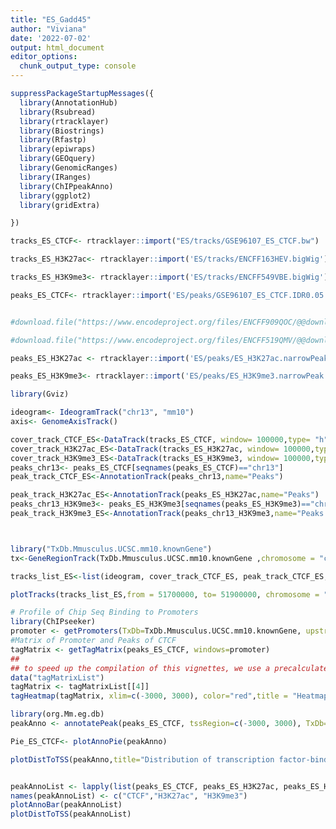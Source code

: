 ```yaml
---
title: "ES_Gadd45"
author: "Viviana"
date: '2022-07-02'
output: html_document
editor_options: 
  chunk_output_type: console
---
```




```r
suppressPackageStartupMessages({
  library(AnnotationHub)
  library(Rsubread)
  library(rtracklayer)
  library(Biostrings)
  library(Rfastp)
  library(epiwraps)
  library(GEOquery)
  library(GenomicRanges)
  library(IRanges)
  library(ChIPpeakAnno)
  library(ggplot2)
  library(gridExtra)

})

```


```r

tracks_ES_CTCF<- rtracklayer::import("ES/tracks/GSE96107_ES_CTCF.bw")

tracks_ES_H3K27ac<- rtracklayer::import('ES/tracks/ENCFF163HEV.bigWig')

tracks_ES_H3K9me3<- rtracklayer::import('ES/tracks/ENCFF549VBE.bigWig')

peaks_ES_CTCF<- rtracklayer::import('ES/peaks/GSE96107_ES_CTCF.IDR0.05.filt.narrowPeak')


#download.file("https://www.encodeproject.org/files/ENCFF909QOC/@@download/ENCFF909QOC.bed.gz" , dest="ES/peaks/ES_H3K9me3.narrowPeak")

#download.file("https://www.encodeproject.org/files/ENCFF519QMV/@@download/ENCFF519QMV.bed.gz" , dest="ES/peaks/ES_H3K27ac.narrowPeak")

peaks_ES_H3K27ac <- rtracklayer::import('ES/peaks/ES_H3K27ac.narrowPeak')

peaks_ES_H3K9me3<- rtracklayer::import('ES/peaks/ES_H3K9me3.narrowPeak')

```



```r
library(Gviz)

ideogram<- IdeogramTrack("chr13", "mm10")
axis<- GenomeAxisTrack()

cover_track_CTCF_ES<-DataTrack(tracks_ES_CTCF, window= 100000,type= "h", name="CTCF", col="blue",ylim = c(0,10))
cover_track_H3K27ac_ES<-DataTrack(tracks_ES_H3K27ac, window= 100000,type= "h", name="H3K27ac", col="purple", ylim = c(0,10))
cover_track_H3K9me3_ES<-DataTrack(tracks_ES_H3K9me3, window= 100000,type= "h", name="H3K9me3", col="pink", ylim = c(0,10) )
peaks_chr13<- peaks_ES_CTCF[seqnames(peaks_ES_CTCF)=="chr13"]
peak_track_CTCF_ES<-AnnotationTrack(peaks_chr13,name="Peaks")

peak_track_H3K27ac_ES<-AnnotationTrack(peaks_ES_H3K27ac,name="Peaks")
peaks_chr13_H3K9me3<- peaks_ES_H3K9me3[seqnames(peaks_ES_H3K9me3)=="chr13"]
peak_track_H3K9me3_ES<-AnnotationTrack(peaks_chr13_H3K9me3,name="Peaks H3K9me3")



library("TxDb.Mmusculus.UCSC.mm10.knownGene")
tx<-GeneRegionTrack(TxDb.Mmusculus.UCSC.mm10.knownGene ,chromosome = "chr13",start  = 51700000, end= 51900000, name="Genes")

tracks_list_ES<-list(ideogram, cover_track_CTCF_ES, peak_track_CTCF_ES, cover_track_H3K27ac_ES, peak_track_H3K27ac_ES, cover_track_H3K9me3_ES, peak_track_H3K9me3_ES, tx, axis)
```


```r
plotTracks(tracks_list_ES,from = 51700000, to= 51900000, chromosome = "chr13",main= "ChipSeq around Gadd45y in Neuronal Progenitor Cells", cex.main=1.5)
```


```r
# Profile of Chip Seq Binding to Promoters 
library(ChIPseeker)
promoter <- getPromoters(TxDb=TxDb.Mmusculus.UCSC.mm10.knownGene, upstream=3000, downstream=3000)
#Matrix of Promoter and Peaks of CTCF 
tagMatrix <- getTagMatrix(peaks_ES_CTCF, windows=promoter)
##
## to speed up the compilation of this vignettes, we use a precalculated tagMatrix
data("tagMatrixList")
tagMatrix <- tagMatrixList[[4]]
tagHeatmap(tagMatrix, xlim=c(-3000, 3000), color="red",title = "Heatmap of ChIP CTCF peaks binding to TSS regions")

library(org.Mm.eg.db)
peakAnno <- annotatePeak(peaks_ES_CTCF, tssRegion=c(-3000, 3000), TxDb= TxDb.Mmusculus.UCSC.mm10.knownGene , annoDb="org.Mm.eg.db")

Pie_ES_CTCF<- plotAnnoPie(peakAnno)

plotDistToTSS(peakAnno,title="Distribution of transcription factor-binding loci\nrelative to TSS")


peakAnnoList <- lapply(list(peaks_ES_CTCF, peaks_ES_H3K27ac, peaks_ES_H3K9me3) ,annotatePeak, TxDb=TxDb.Mmusculus.UCSC.mm10.knownGene, tssRegion=c(-3000, 3000), verbose=FALSE)
names(peakAnnoList) <- c("CTCF","H3K27ac", "H3K9me3")
plotAnnoBar(peakAnnoList)
plotDistToTSS(peakAnnoList)

```
